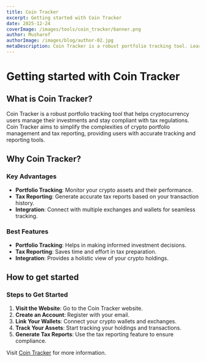 ```yaml
---
title: Coin Tracker
excerpt: Getting started with Coin Tracker
date: 2025-12-24
coverImage: /images/tools/coin_tracker/banner.png
author: Musharof
authorImage: /images/blog/author-02.jpg
metaDescription: Coin Tracker is a robust portfolio tracking tool. Learn what it is & get started with it today. Find Dexscreener, Solana Explorer and other tools today.
---
```


# Getting started with Coin Tracker

## What is Coin Tracker?

Coin Tracker is a robust portfolio tracking tool that helps cryptocurrency users manage their investments and stay compliant with tax regulations. Coin Tracker aims to simplify the complexities of crypto portfolio management and tax reporting, providing users with accurate tracking and reporting tools.

## Why Coin Tracker?

### Key Advantages

- **Portfolio Tracking**: Monitor your crypto assets and their performance.
- **Tax Reporting**: Generate accurate tax reports based on your transaction history.
- **Integration**: Connect with multiple exchanges and wallets for seamless tracking.

### Best Features

- **Portfolio Tracking**: Helps in making informed investment decisions.
- **Tax Reporting**: Saves time and effort in tax preparation.
- **Integration**: Provides a holistic view of your crypto holdings.

## How to get started

### Steps to Get Started

1. **Visit the Website**: Go to the Coin Tracker website.
2. **Create an Account**: Register with your email.
3. **Link Your Wallets**: Connect your crypto wallets and exchanges.
4. **Track Your Assets**: Start tracking your holdings and transactions.
5. **Generate Tax Reports**: Use the tax reporting feature to ensure compliance.

Visit [Coin Tracker](https://cointracker.com) for more information.
